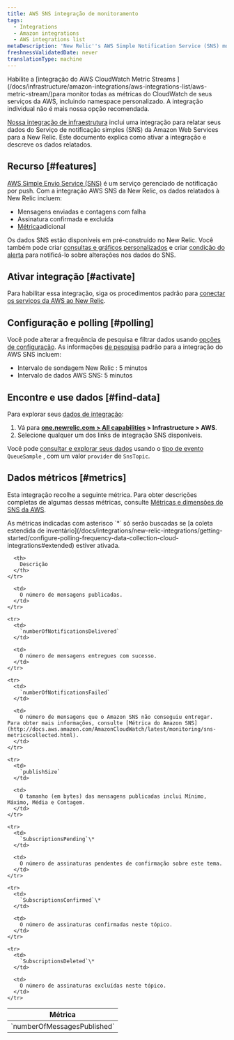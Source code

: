 ```yaml
---
title: AWS SNS integração de monitoramento
tags:
  - Integrations
  - Amazon integrations
  - AWS integrations list
metaDescription: 'New Relic''s AWS Simple Notification Service (SNS) monitoring integration: How to activate it and a description of the data reported.'
freshnessValidatedDate: never
translationType: machine
---
```


<Callout variant="important">
  Habilite a [integração do AWS CloudWatch Metric Streams ](/docs/infrastructure/amazon-integrations/aws-integrations-list/aws-metric-stream/)para monitor todas as métricas do CloudWatch de seus serviços da AWS, incluindo namespace personalizado. A integração individual não é mais nossa opção recomendada.
</Callout>

[Nossa integração de infraestrutura](/docs/infrastructure/introduction-infra-monitoring) inclui uma integração para relatar seus dados do Serviço de notificação simples (SNS) da Amazon Web Services para a New Relic. Este documento explica como ativar a integração e descreve os dados relatados.

## Recurso [#features]

[AWS Simple Envio Service (SNS)](https://aws.amazon.com/sns/) é um serviço gerenciado de notificação por push. Com a integração AWS SNS da New Relic, os dados relatados à New Relic incluem:

* Mensagens enviadas e contagens com falha
* Assinatura confirmada e excluída
* [Métrica](#metrics)adicional

Os dados SNS estão disponíveis em <InlinePopover type="dashboards" />pré-construído no New Relic. Você também pode criar [consultas e gráficos personalizados](/docs/infrastructure/integrations-getting-started/getting-started/use-integration-data-new-relic-insights) e criar [condição do alerta](/docs/infrastructure/new-relic-infrastructure/infrastructure-alert-conditions/infrastructure-alerts-add-edit-or-view-host-alert-information) para notificá-lo sobre alterações nos dados do SNS.

## Ativar integração [#activate]

Para habilitar essa integração, siga os procedimentos padrão para [conectar os serviços da AWS ao New Relic](/docs/infrastructure/infrastructure-integrations/getting-started/connect-aws-integrations-infrastructure).

## Configuração e polling [#polling]

Você pode alterar a frequência de pesquisa e filtrar dados usando [opções de configuração](/docs/integrations/new-relic-integrations/getting-started/configure-polling-frequency-data-collection-cloud-integrations). As informações [de pesquisa](/docs/infrastructure/amazon-integrations/aws-integrations-list/aws-polling-intervals-infrastructure-integrations) padrão para a integração do AWS SNS incluem:

* Intervalo de sondagem New Relic : 5 minutos
* Intervalo de dados AWS SNS: 5 minutos

## Encontre e use dados [#find-data]

Para explorar seus [dados de integração](/docs/infrastructure/integrations/find-use-infrastructure-integration-data):

1. Vá para <DNT>**[one.newrelic.com &gt; All capabilities](https://one.newrelic.com/all-capabilities) &gt; Infrastructure &gt; AWS**</DNT>.
2. Selecione qualquer um dos links de integração SNS disponíveis.

Você pode [consultar e explorar seus dados](/docs/using-new-relic/data/understand-data/query-new-relic-data) usando o [tipo de evento](/docs/data-apis/understand-data/new-relic-data-types/#event-data) `QueueSample` , com um valor `provider` de `SnsTopic`.

## Dados métricos [#metrics]

Esta integração recolhe a seguinte métrica. Para obter descrições completas de algumas dessas métricas, consulte [Métricas e dimensões do SNS da AWS](http://docs.aws.amazon.com/AmazonCloudWatch/latest/monitoring/sns-metricscollected.html).

<Callout variant="tip">
  As métricas indicadas com asterisco `*` só serão buscadas se [a coleta estendida de inventário](/docs/integrations/new-relic-integrations/getting-started/configure-polling-frequency-data-collection-cloud-integrations#extended) estiver ativada.
</Callout>

<table>
  <thead>
    <tr>
      <th width={385}>
        Métrica
      </th>

      <th>
        Descrição
      </th>
    </tr>
  </thead>

  <tbody>
    <tr>
      <td>
        `numberOfMessagesPublished`
      </td>

      <td>
        O número de mensagens publicadas.
      </td>
    </tr>

    <tr>
      <td>
        `numberOfNotificationsDelivered`
      </td>

      <td>
        O número de mensagens entregues com sucesso.
      </td>
    </tr>

    <tr>
      <td>
        `numberOfNotificationsFailed`
      </td>

      <td>
        O número de mensagens que o Amazon SNS não conseguiu entregar. Para obter mais informações, consulte [Métrica do Amazon SNS](http://docs.aws.amazon.com/AmazonCloudWatch/latest/monitoring/sns-metricscollected.html).
      </td>
    </tr>

    <tr>
      <td>
        `publishSize`
      </td>

      <td>
        O tamanho (em bytes) das mensagens publicadas inclui Mínimo, Máximo, Média e Contagem.
      </td>
    </tr>

    <tr>
      <td>
        `SubscriptionsPending`\*
      </td>

      <td>
        O número de assinaturas pendentes de confirmação sobre este tema.
      </td>
    </tr>

    <tr>
      <td>
        `SubscriptionsConfirmed`\*
      </td>

      <td>
        O número de assinaturas confirmadas neste tópico.
      </td>
    </tr>

    <tr>
      <td>
        `SubscriptionsDeleted`\*
      </td>

      <td>
        O número de assinaturas excluídas neste tópico.
      </td>
    </tr>
  </tbody>
</table>